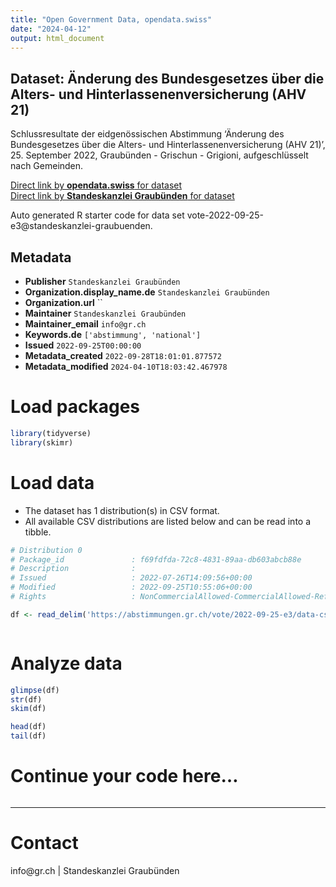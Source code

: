 ```yaml
---
title: "Open Government Data, opendata.swiss"
date: "2024-04-12"
output: html_document
---
```


## Dataset: Änderung des Bundesgesetzes über die Alters- und Hinterlassenenversicherung (AHV 21)

Schlussresultate der eidgenössischen Abstimmung 'Änderung des Bundesgesetzes über die Alters- und Hinterlassenenversicherung (AHV 21)', 25. September 2022, Graubünden - Grischun - Grigioni, aufgeschlüsselt nach Gemeinden.

[Direct link by **opendata.swiss** for dataset](https://opendata.swiss/de/dataset/anderung-des-bundesgesetzes-uber-die-alters-und-hinterlassenenversicherung-ahv-21)<br>
[Direct link by **Standeskanzlei Graubünden** for dataset](https://abstimmungen.gr.ch/vote/2022-09-25-e3/data)

Auto generated R starter code for data set vote-2022-09-25-e3@standeskanzlei-graubuenden.

## Metadata

- **Publisher** `Standeskanzlei Graubünden`
- **Organization.display_name.de** `Standeskanzlei Graubünden`
- **Organization.url** ``
- **Maintainer** `Standeskanzlei Graubünden`
- **Maintainer_email** `info@gr.ch`
- **Keywords.de** `['abstimmung', 'national']`
- **Issued** `2022-09-25T00:00:00`
- **Metadata_created** `2022-09-28T18:01:01.877572`
- **Metadata_modified** `2024-04-10T18:03:42.467978`


# Load packages

```r

library(tidyverse)
library(skimr)

```

# Load data

-   The dataset has 1 distribution(s) in CSV format.
-   All available CSV distributions are listed below and can be read into a tibble.

```r

# Distribution 0
# Package_id               : f69fdfda-72c8-4831-89aa-db603abcb88e
# Description              : 
# Issued                   : 2022-07-26T14:09:56+00:00
# Modified                 : 2022-09-25T10:55:06+00:00
# Rights                   : NonCommercialAllowed-CommercialAllowed-ReferenceRequired

df <- read_delim('https://abstimmungen.gr.ch/vote/2022-09-25-e3/data-csv')



```

# Analyze data

```r

glimpse(df)
str(df)
skim(df)

head(df)
tail(df)

```

# Continue your code here...

```r

```

------------------------------------------------------------------------

# Contact

info@gr.ch | Standeskanzlei Graubünden
